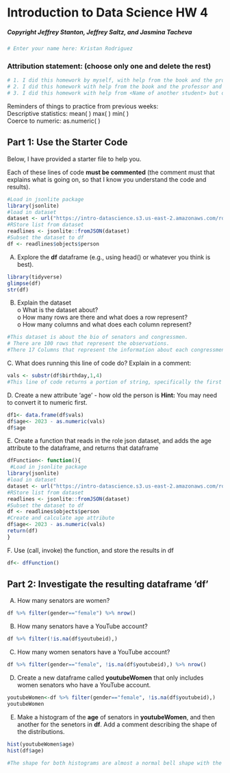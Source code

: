 # Introduction to Data Science HW 4
##### Copyright Jeffrey Stanton, Jeffrey Saltz, and Jasmina Tacheva


```r
# Enter your name here: Kristan Rodriguez
```

### Attribution statement: (choose only one and delete the rest)


```r
# 1. I did this homework by myself, with help from the book and the professor.
# 2. I did this homework with help from the book and the professor and these Internet sources:
# 3. I did this homework with help from <Name of another student> but did not cut and paste any code.
```

Reminders of things to practice from previous weeks: <br>
Descriptive statistics: 	mean( ) max( ) min( )<br>
Coerce to numeric:		as.numeric( )<br>

## Part 1: Use the Starter Code 

Below, I have provided a starter file to help you. <br>

Each of these lines of code **must be commented** (the comment must that explains what is going on, so that I know you understand the code and results).


```r
#Load in jsonlite package
library(jsonlite)
#load in dataset
dataset <- url("https://intro-datascience.s3.us-east-2.amazonaws.com/role.json")
#RStore list from dataset
readlines <- jsonlite::fromJSON(dataset)
#Subset the dataset to df
df <- readlines$objects$person
```

A.	Explore the **df** dataframe (e.g., using head() or whatever you think is best).


```r
library(tidyverse)
glimpse(df)
str(df)

```

B.	Explain the dataset <br>
o	What is the dataset about? <br>
o	How many rows are there and what does a row represent?<br>
o	How many columns and what does each column represent?<br>



```r
#This dataset is about the bio of senators and congressmen.
# There are 100 rows that represent the observations. 
#There 17 Columns that represent the information about each congressmen.

```

C. What does running this line of code do? Explain in a comment:


```r
vals <- substr(df$birthday,1,4)
#This line of code returns a portion of string, specifically the first four characters in the birthday column. Which is the birth year.
```

D. Create a new attribute 'age' - how old the person is 
**Hint:** You may need to convert it to numeric first.


```r
df1<- data.frame(df$vals)
df$age<- 2023 - as.numeric(vals)
df$age
```

E. Create a function that reads in the role json dataset, and adds the age attribute to the dataframe, and returns that dataframe


```r
dfFunction<- function(){
 #Load in jsonlite package
library(jsonlite)
#load in dataset
dataset <- url("https://intro-datascience.s3.us-east-2.amazonaws.com/role.json")
#RStore list from dataset
readlines <- jsonlite::fromJSON(dataset)
#Subset the dataset to df
df <- readlines$objects$person
#Create and calculate age attribute
df$age<- 2023 - as.numeric(vals)
return(df)
}
```

F. Use (call, invoke) the function, and store the results in df


```r
df<- dfFunction()
```

## Part 2: Investigate the resulting dataframe 'df'

A.	How many senators are women? 


```r
df %>% filter(gender=="female") %>% nrow()
```

B.	How many senators have a YouTube account?  


```r
df %>% filter(!is.na(df$youtubeid),)
```

C.	 How many women senators have a YouTube account?


```r
df %>% filter(gender=="female", !is.na(df$youtubeid),) %>% nrow() 
```

D.	Create a new dataframe called **youtubeWomen** that only includes women senators who have a YouTube account.   


```r
youtubeWomen<-df %>% filter(gender=="female", !is.na(df$youtubeid),)
youtubeWomen
```

E.	Make a histogram of the **age** of senators in **youtubeWomen**, and then another for the senetors in **df**. Add a comment describing the shape of the distributions.


```r
hist(youtubeWomen$age)
hist(df$age)

#The shape for both histograms are almost a normal bell shape with the peak being at about 65-75. There are some outliers at 40 and 90. In comparing the women age histogram to the general age histogram There are more men that are both younger and older in the senator.
```
